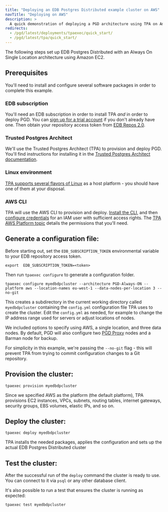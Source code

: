 ```yaml
---
title: "Deploying an EDB Postgres Distributed example cluster on AWS"
navTitle: "Deploying on AWS"
description: >
  A quick demonstration of deploying a PGD architecture using TPA on Amazon EC2
redirects:
  - /pgd/latest/deployments/tpaexec/quick_start/
  - /pgd/latest/tpa/quick_start/
---
```



The following steps set up EDB Postgres Distributed with an Always On Single Location
architecture using Amazon EC2.

## Prerequisites

You'll need to install and configure several software packages in order to complete this example. 

### EDB subscription

You'll need an EDB subscription in order to install TPA *and* in order to deploy PGD. You can [sign up for a trial account](https://www.enterprisedb.com/accounts/register) if you don't already have one. Then obtain your repository access token from [EDB Repos 2.0](https://www.enterprisedb.com/repos-downloads).

### Trusted Postgres Architect

We'll use the Trusted Postgres Architect (TPA) to provision and deploy PGD. You'll find instructions for installing it in the [Trusted Postgres Architect documentation](/tpa/latest/INSTALL/).

### Linux environment

[TPA supports several flavors of Linux](/tpa/latest/INSTALL/) as a host platform - you should have one of them at your disposal.

### AWS CLI

TPA will use the AWS CLI to provision and deploy. [Install the CLI](https://docs.aws.amazon.com/cli/latest/userguide/getting-started-install.html), and then [configure credentials](https://docs.aws.amazon.com/cli/latest/userguide/cli-configure-files.html) for an IAM user with sufficient access rights. The [TPA AWS Platform topic](/tpa/latest/platform-aws/) details the permissions that you'll need.

## Generate a configuration file:

Before starting out, set the `EDB_SUBSCRIPTION_TOKEN` environmental variable to your EDB repository access token.

```shell
export  EDB_SUBSCRIPTION_TOKEN=<token>
```

Then run `tpaexec configure` to generate a configuration folder.
   
```shell
tpaexec configure myedbdpcluster --architecture PGD-Always-ON --platform aws --location-names eu-west-1 --data-nodes-per-location 3 --no-git
```

This creates a subdirectory in the current working directory called `myedbdpcluster` containing the `config.yml` configuration file TPA uses to create the cluster. Edit the `config.yml` as needed, for example to change the IP address range used for servers or adjust locations of nodes.

We included options to specify using AWS, a single location, and three data nodes. By default, PGD will also configure two [PGD Proxy](../routing/proxy/) nodes and a Barman node for backup.

For simplicity in this example, we're passing the `--no-git` flag - this will prevent TPA from trying to commit configuration changes to a Git repository. 

## Provision the cluster:
   
```shell
tpaexec provision myedbdpcluster
```
Since we specified AWS as the platform (the default platform), TPA provisions EC2 instances, VPCs, subnets, routing tables, internet gateways, security groups, EBS volumes, elastic IPs, and so on.

## Deploy the cluster: 

```shell
tpaexec deploy myedbdpcluster
```
TPA installs the needed packages, applies the configuration and sets up the actual EDB Postgres Distributed cluster

##  Test the cluster:

After the successful run of the `deploy` command the cluster is ready to use. You can connect to it via `psql` or any other database client.

It's also possible to run a test that ensures the cluster is running as expected:
```shell
tpaexec test myedbdpcluster
```


